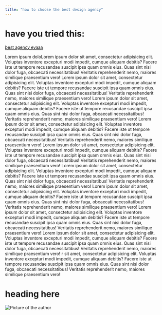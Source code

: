 ```yaml
---
title: "how to choose the best design agency"
---
```


# have you tried this:

[best agency evaaa](https://oxeni.dev)

Lorem ipsum doloLorem ipsum dolor sit amet, consectetur adipisicing elit. Voluptas inventore excepturi modi impedit, cumque aliquam debitis? Facere iste ut tempore recusandae suscipit ipsa quam omnis eius. Quas sint nisi dolor fuga, obcaecati necessitatibus! Veritatis reprehenderit nemo, maiores similique praesentium vero!
Lorem ipsum dolor sit amet, consectetur adipisicing elit. Voluptas inventore excepturi modi impedit, cumque aliquam debitis? Facere iste ut tempore recusandae suscipit ipsa quam omnis eius. Quas sint nisi dolor fuga, obcaecati necessitatibus! Veritatis reprehenderit nemo, maiores similique praesentium vero!
Lorem ipsum dolor sit amet, consectetur adipisicing elit. Voluptas inventore excepturi modi impedit, cumque aliquam debitis? Facere iste ut tempore recusandae suscipit ipsa quam omnis eius. Quas sint nisi dolor fuga, obcaecati necessitatibus! Veritatis reprehenderit nemo, maiores similique praesentium vero!
Lorem ipsum dolor sit amet, consectetur adipisicing elit. Voluptas inventore excepturi modi impedit, cumque aliquam debitis? Facere iste ut tempore recusandae suscipit ipsa quam omnis eius. Quas sint nisi dolor fuga, obcaecati necessitatibus! Veritatis reprehenderit nemo, maiores similique praesentium vero!
Lorem ipsum dolor sit amet, consectetur adipisicing elit. Voluptas inventore excepturi modi impedit, cumque aliquam debitis? Facere iste ut tempore recusandae suscipit ipsa quam omnis eius. Quas sint nisi dolor fuga, obcaecati necessitatibus! Veritatis reprehenderit nemo, maiores similique praesentium vero!
Lorem ipsum dolor sit amet, consectetur adipisicing elit. Voluptas inventore excepturi modi impedit, cumque aliquam debitis? Facere iste ut tempore recusandae suscipit ipsa quam omnis eius. Quas sint nisi dolor fuga, obcaecati necessitatibus! Veritatis reprehenderit nemo, maiores similique praesentium vero!
Lorem ipsum dolor sit amet, consectetur adipisicing elit. Voluptas inventore excepturi modi impedit, cumque aliquam debitis? Facere iste ut tempore recusandae suscipit ipsa quam omnis eius. Quas sint nisi dolor fuga, obcaecati necessitatibus! Veritatis reprehenderit nemo, maiores similique praesentium vero!
Lorem ipsum dolor sit amet, consectetur adipisicing elit. Voluptas inventore excepturi modi impedit, cumque aliquam debitis? Facere iste ut tempore recusandae suscipit ipsa quam omnis eius. Quas sint nisi dolor fuga, obcaecati necessitatibus! Veritatis reprehenderit nemo, maiores similique praesentium vero!
Lorem ipsum dolor sit amet, consectetur adipisicing elit. Voluptas inventore excepturi modi impedit, cumque aliquam debitis? Facere iste ut tempore recusandae suscipit ipsa quam omnis eius. Quas sint nisi dolor fuga, obcaecati necessitatibus! Veritatis reprehenderit nemo, maiores similique praesentium vero!
r sit amet, consectetur adipisicing elit. Voluptas inventore excepturi modi impedit, cumque aliquam debitis? Facere iste ut tempore recusandae suscipit ipsa quam omnis eius. Quas sint nisi dolor fuga, obcaecati necessitatibus! Veritatis reprehenderit nemo, maiores similique praesentium vero!

# heading here

<Image
  src="/pictures/thumbnails/icp.png"
  alt="Picture of the author"
  width={1000}
  height={500}
/>
